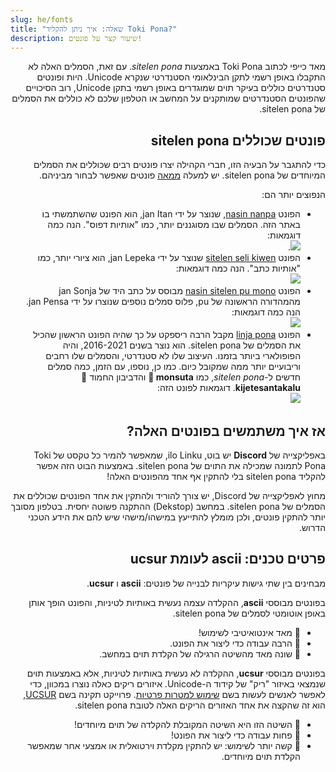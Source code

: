 ```yaml
---
slug: he/fonts
title: "שאלה: איך ניתן להקליד Toki Pona?"
description: שיעור קצר על פונטים!
---
```


<div dir="rtl">

מאד כייפי לכתוב Toki Pona באמצעות *sitelen pona*. עם זאת, הסמלים האלה לא התקבלו באופן רשמי לתקן  הבינלאומי הסטנדרטי שנקרא Unicode. היות ופונטים סטנדרטים כוללים בעיקר תוים שמוגדרים באופן רשמי בתקן  Unicode, רוב הסיכויים שהפונטים הסטנדרטים שמותקנים על המחשב או הטלפון שלכם לא כוללים את הסמלים של sitelen pona.

## פונטים שכוללים sitelen pona

כדי להתגבר על הבעיה הזו, חברי הקהילה יצרו פונטים רבים שכוללים את הסמלים המיוחדים של sitelen pona. יש למעלה [ממאה](https://linku.la/fonts/) פונטים שאפשר לבחור מביניהם. 

הנפוצים יותר הם:
* הפונט [nasin nanpa](https://raw.githubusercontent.com/lipu-linku/ijo/main/nasinsitelen/nasin-nanpa.otf), שנוצר על ידי jan Itan, הוא הפונט שהשתמשתי בו באתר הזה. הסמלים שבו מסוגננים יותר, כמו "אותיות דפוס". הנה כמה דוגמאות: <br /><img src="./example-nasin-nanpa.webp" />.
* הפונט [sitelen seli kiwen](https://raw.githubusercontent.com/lipu-linku/ijo/main/nasinsitelen/sitelenselikiwenasuki.ttf) שנוצר על ידי jan Lepeka, הוא ציורי יותר, כמו "אותיות כתב". הנה כמה דוגמאות:<br /><img src="./example-sitelen-seli-kiwen.webp" />
* הפונט [nasin sitelen pu mono](https://raw.githubusercontent.com/lipu-linku/ijo/main/nasinsitelen/nasin-sitelen-pu-mono.otf) מבוסס על כתב היד של jan Sonja מהמהדורה הראשונה של pu, פלוס סמלים נוספים שנוצרו על ידי jan Pensa. הנה כמה דוגמאות: <br /><img src="./example-pu-mono.webp" />
* הפונט [linja pona](https://raw.githubusercontent.com/lipu-linku/ijo/main/nasinsitelen/linja-pona.otf) מקבל הרבה ריספקט על כך שהיה הפונט הראשון שהכיל את הסמלים של sitelen pona. הוא נוצר בשנים 2016-2021, והיה הפופולארי ביותר בזמנו. העיצוב שלו לא סטנדרטי, והסמלים שלו רחבים וריבועיים יותר ממה שמקובל כיום. כמו כן, נוספו, עם הזמן, כמה סמלים חדשים ל-*sitelen pona*, כמו **󱥽 monsuta** והדביבון החמוד **󱦀 kijetesantakalu**. דוגמאות לפונט הזה: <br /><img src="./example-linja-pona.webp" />

## אז איך משתמשים בפונטים האלה?

באפליקצייה של **Discord** יש בוט, ilo Linku, שמאפשר להמיר כל טקסט של Toki Pona לתמונה שמכילה את התוים של sitelen pona. באמצעות הבוט הזה אפשר להקליד sitelen pona בלי להתקין אף אחד מהפונטים האלה! 

מחוץ לאפליקצייה של Discord, יש צורך להוריד ולהתקין את אחד הפונטים שכוללים את הסמלים של sitelen pona. במחשב (Dekstop) ההתקנה פשוטה יחסית. בטלפון מסובך יותר להתקין פונטים, ולכן מומלץ להתייעץ במישהו/מישהי שיש להם את הידע הטכני הדרוש.

## פרטים טכנים: ascii לעומת ucsur

מבחינים בין שתי גישות עיקריות לבנייה של פונטים: **ascii** ו **ucsur**. 

בפונטים מבוססי **ascii**, ההקלדה עצמה נעשית באותיות לטיניות, והפונט הופך אותן באופן אוטומטי לסמלים של sitelen pona. 

* 🎉 מאד אינטואיטיבי לשימוש!
* 🙁 הרבה עבודה כדי ליצור את הפונט.
* 🙁 שונה מאד מהשיטה הרגילה של הקלדת תוים במחשב.

בפונטים מבוססי **ucsur**, ההקלדה לא נעשית באותיות לטיניות, אלא באמצעות תוים שנמצאי באיזור "ריק" של קידוד ה-Unicode. איזורים ריקים כאלה נוצרו במכוון, כדי לאפשר לאנשים לעשות בשם [שימוש למטרות פרטיות](https://en.wikipedia.org/wiki/Private_Use_Areas). פרוייקט תקינה בשם [UCSUR](https://www.kreativekorp.com/ucsur/), הוא זה שהקצה את אחד האזורים הריקים האלה לטובת sitelen pona. 

* 🎉 השיטה הזו היא השיטה המקובלת להקלדה של תוים מיוחדים!
* 🎉 פחות עבודה כדי ליצור את הפונט!
* 🙁 קשה יותר לשימוש: יש להתקין מקלדת וירטואלית או אמצעי אחר שמאפשר הקלדת תוים מיוחדים.

</div>
